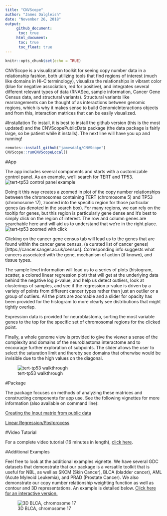 ```yaml
---
title: "CNVScope"
author: "James Dalgleish"
date: "November 26, 2018"
output: 
     github_document: 
      toc: true
     html_document:
      toc: true
      toc_float: true
---
```


```r
knitr::opts_chunk$set(echo = TRUE)
```
CNVScope is a visualization toolkit for seeing copy number data in a relationship fashion,
both utilizing tools that find regions of interest (much like domains in Hi-C terminology),
visualize the relationships in vibrant color (blue for negative association, red for positive), and integrates several different relevant types of data (RNASeq, sample information, Cancer Gene Census data, and structural variants). Structural variants like rearrangements can be thought of as interactions between genomic regions, which is why it makes sense to build  GenomicInteractions objects and from this, interaction matrices that can be easily visualized.

#Installation
To install, it is best to install the github version (this is the most updated) and the CNVScopePublicData package (the data package is fairly large, so be patient while it installs). The next line will have you up and running!
```r
remotes::install_github("jamesdalg/CNVScope")
CNVScope::runCNVScopeLocal()
```

#App

The app includes several components and starts with a customizable control panel. As an example, we'll search for TERT and TP53.
![tert-tp53 control panel example](./control_panel_demo.gif)

Doing it this way creates a zoomed in plot of the copy number relationships between the chromosomes containing TERT (chromosome 5) and TP53 (chromosome 17), zoomed into the specific region for those particular genes (as denoted in the search box). For many regions, we can rely on the tooltip for genes, but this region is particularly gene dense and it's best to simply click on the region of interest. The row and column genes are searchable here and will aid us to understand that we're in the right place.
![tert-tp53 zoomed with click](./zoomed_tp53_tert.gif)

Clicking on the cancer gene census tab will lead us to the genes that are found within the cancer gene census, (a curated list of cancer genes)[https://cancer.sanger.ac.uk/census]. Corresponding info suggests what cancers associated with the gene, mechanism of action (if known), and tissue types.

The sample level information will lead us to a series of plots (histogram, scatter, a colored linear regression plot) that will get at the underlying data behind the negative log p-value, and help us detect outliers, look at clusterings of samples, and see if the regression p-value is driven by a variety of points from different cancer types rather than just an outlier or a group of outliers. All the plots are zoomable and a slider for opacity has been provided for the histogram to more clearly see distributions that might tightly overlap.

Expression data is provided for neuroblastoma, sorting the most variable genes to the top for the specific set of chromosomal regions for the clicked point.

Finally, a whole genome view is provided to give the viewer a sense of the complexity and domains of the neuroblastoma interactome and to encourage further exploration of subpoints. The slider allows the user to select the saturation limit and thereby see domains that otherwise would be invisible due to the high values on the diagonal.

![tert-tp53 walkthrough](./tp53_tert_walkthrough.gif)


#Package

The package focuses on methods of analyzing these matrices and constructing components for app use. See the following vignettes for more information (also available on command line):

[Creating the Input matrix from public data](https://cran.r-project.org/web/packages/CNVScope/vignettes/create_input_matrix.html)

[Linear Regression/Postprocess](https://cran.r-project.org/web/packages/CNVScope/vignettes/create_output_matrix.html)

#Video Tutorial

For a complete video tutorial (16 minutes in length), [click here](cnvscope_tutorial.mp4).

#Additional Examples

Feel free to look at the additional examples vignette. We have several GDC datasets that demonstrate that our package is a versatile toolkit that is useful for NBL, as well as SKCM (Skin Cancer), BLCA (bladder cancer),
AML (Acute Myleoid Leukemia), and PRAD (Prostate Cancer). We also demonstrate our copy number relationship weighting function as well as contour and 3D representations. An example is detailed below. [Click here for an interactive version.](./blca3d.html)

![3D BLCA, chromosome 17](./blca_3D.png)